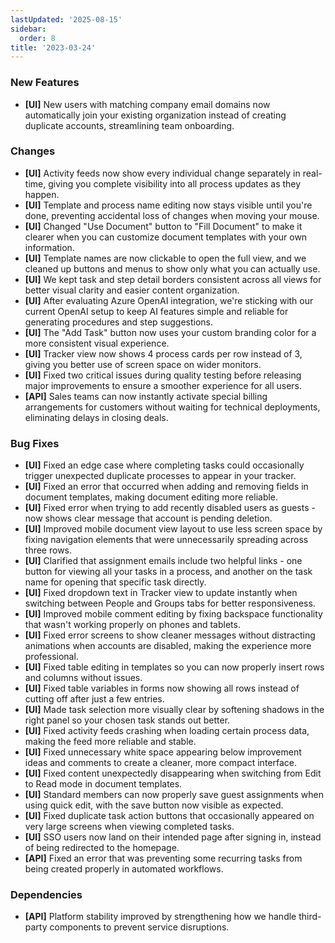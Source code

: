 ```yaml
---
lastUpdated: '2025-08-15'
sidebar:
  order: 8
title: '2023-03-24'
---
```


### New Features

- **[UI]** New users with matching company email domains now automatically join your existing organization instead of creating duplicate accounts, streamlining team onboarding.

### Changes

- **[UI]** Activity feeds now show every individual change separately in real-time, giving you complete visibility into all process updates as they happen.
- **[UI]** Template and process name editing now stays visible until you're done, preventing accidental loss of changes when moving your mouse.
- **[UI]** Changed "Use Document" button to "Fill Document" to make it clearer when you can customize document templates with your own information.
- **[UI]** Template names are now clickable to open the full view, and we cleaned up buttons and menus to show only what you can actually use.
- **[UI]** We kept task and step detail borders consistent across all views for better visual clarity and easier content organization.
- **[UI]** After evaluating Azure OpenAI integration, we're sticking with our current OpenAI setup to keep AI features simple and reliable for generating procedures and step suggestions.
- **[UI]** The "Add Task" button now uses your custom branding color for a more consistent visual experience.
- **[UI]** Tracker view now shows 4 process cards per row instead of 3, giving you better use of screen space on wider monitors.
- **[UI]** Fixed two critical issues during quality testing before releasing major improvements to ensure a smoother experience for all users.
- **[API]** Sales teams can now instantly activate special billing arrangements for customers without waiting for technical deployments, eliminating delays in closing deals.

### Bug Fixes

- **[UI]** Fixed an edge case where completing tasks could occasionally trigger unexpected duplicate processes to appear in your tracker.
- **[UI]** Fixed an error that occurred when adding and removing fields in document templates, making document editing more reliable.
- **[UI]** Fixed error when trying to add recently disabled users as guests - now shows clear message that account is pending deletion.
- **[UI]** Improved mobile document view layout to use less screen space by fixing navigation elements that were unnecessarily spreading across three rows.
- **[UI]** Clarified that assignment emails include two helpful links - one button for viewing all your tasks in a process, and another on the task name for opening that specific task directly.
- **[UI]** Fixed dropdown text in Tracker view to update instantly when switching between People and Groups tabs for better responsiveness.
- **[UI]** Improved mobile comment editing by fixing backspace functionality that wasn't working properly on phones and tablets.
- **[UI]** Fixed error screens to show cleaner messages without distracting animations when accounts are disabled, making the experience more professional.
- **[UI]** Fixed table editing in templates so you can now properly insert rows and columns without issues.
- **[UI]** Fixed table variables in forms now showing all rows instead of cutting off after just a few entries.
- **[UI]** Made task selection more visually clear by softening shadows in the right panel so your chosen task stands out better.
- **[UI]** Fixed activity feeds crashing when loading certain process data, making the feed more reliable and stable.
- **[UI]** Fixed unnecessary white space appearing below improvement ideas and comments to create a cleaner, more compact interface.
- **[UI]** Fixed content unexpectedly disappearing when switching from Edit to Read mode in document templates.
- **[UI]** Standard members can now properly save guest assignments when using quick edit, with the save button now visible as expected.
- **[UI]** Fixed duplicate task action buttons that occasionally appeared on very large screens when viewing completed tasks.
- **[UI]** SSO users now land on their intended page after signing in, instead of being redirected to the homepage.
- **[API]** Fixed an error that was preventing some recurring tasks from being created properly in automated workflows.

### Dependencies

- **[API]** Platform stability improved by strengthening how we handle third-party components to prevent service disruptions.